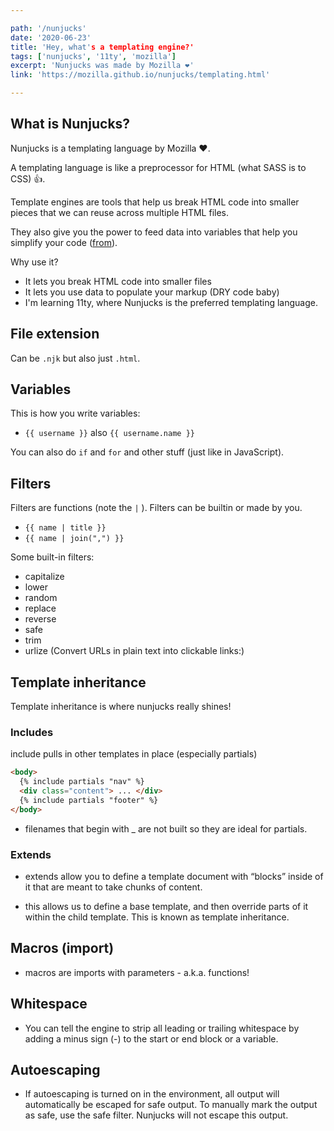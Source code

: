 ```yaml
---

path: '/nunjucks'
date: '2020-06-23'
title: 'Hey, what's a templating engine?'
tags: ['nunjucks', '11ty', 'mozilla']
excerpt: 'Nunjucks was made by Mozilla ❤️'
link: 'https://mozilla.github.io/nunjucks/templating.html'

---
```


## What is Nunjucks?

Nunjucks is a templating language by Mozilla ❤️.

A templating language is like a preprocessor for HTML (what SASS is to CSS) 👍.

Template engines are tools that help us break HTML code into smaller pieces that we can reuse across multiple HTML files.

They also give you the power to feed data into variables that help you simplify your code ([from](https://zellwk.com/blog/nunjucks-with-gulp/)).

Why use it?

- It lets you break HTML code into smaller files
- It lets you use data to populate your markup (DRY code baby)
- I'm learning 11ty, where Nunjucks is the preferred templating language.

## File extension

Can be `.njk` but also just `.html`.

## Variables

This is how you write variables:

- `{{ username }}` also `{{ username.name }}`

You can also do `if` and `for` and other stuff (just like in JavaScript).

## Filters

Filters are functions (note the `|` ). Filters can be builtin or made by you.

- `{{ name | title }}`
- `{{ name | join(",") }}`

Some built-in filters:

- capitalize
- lower
- random
- replace
- reverse
- safe
- trim
- urlize (Convert URLs in plain text into clickable links:)

## Template inheritance

Template inheritance is where nunjucks really shines!

### Includes

include pulls in other templates in place (especially partials)

```HTML
<body>
  {% include partials "nav" %}
  <div class="content"> ... </div>
  {% include partials "footer" %}
</body>
```

- filenames that begin with \_ are not built so they are ideal for partials.

### Extends

- extends allow you to define a template document with “blocks” inside of it that are meant to take chunks of content.

- this allows us to define a base template, and then override parts of it within the child template. This is known as template inheritance.

## Macros (import)

- macros are imports with parameters - a.k.a. functions!

## Whitespace

- You can tell the engine to strip all leading or trailing whitespace by adding a minus sign (-) to the start or end block or a variable.

## Autoescaping

- If autoescaping is turned on in the environment, all output will automatically be escaped for safe output. To manually mark the output as safe, use the safe filter. Nunjucks will not escape this output.
